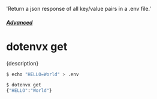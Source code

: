   'Return a json response of all key/value pairs in a .env file.'

##### [Advanced](/docs/advanced)
# dotenvx get

<p className="lead">{description}</p>

```sh
$ echo "HELLO=World" > .env

$ dotenvx get
{"HELLO":"World"}
```
